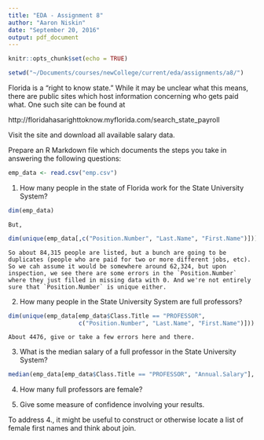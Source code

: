 ```yaml
---
title: "EDA - Assignment 8"
author: "Aaron Niskin"
date: "September 20, 2016"
output: pdf_document
---
```


```r
knitr::opts_chunk$set(echo = TRUE)
```

```r
setwd("~/Documents/courses/newCollege/current/eda/assignments/a8/")
```

Florida is a “right to know state.” While it may be unclear what this means, there are public sites which host information concerning who gets paid what. One such site can be found at

http://floridahasarighttoknow.myflorida.com/search_state_payroll

Visit the site and download all available salary data.

Prepare an R Markdown file which documents the steps you take in answering the following questions:

```r
emp_data <- read.csv("emp.csv")
```

1.  How many people in the state of Florida work for the State University System?

```r
dim(emp_data)
```

    But,
    
```r
dim(unique(emp_data[,c("Position.Number", "Last.Name", "First.Name")]))
```

    So about 84,315 people are listed, but a bunch are going to be duplicates (people who are paid for two or more different jobs, etc). So we cah assume it would be somewhere around 62,324, but upon inspection, we see there are some errors in the `Position.Number` where they just filled in missing data with 0. And we're not entirely sure that `Position.Number` is unique either.

2.  How many people in the State University System are full professors?
    
```r
dim(unique(emp_data[emp_data$Class.Title == "PROFESSOR",
                    c("Position.Number", "Last.Name", "First.Name")]))
```

    About 4476, give or take a few errors here and there.


3.  What is the median salary of a full professor in the State University System?

```r
median(emp_data[emp_data$Class.Title == "PROFESSOR", "Annual.Salary"], na.rm = TRUE)
```

4.  How many full professors are female?

5.  Give some measure of confidence involving your results.

To address 4., it might be useful to construct or otherwise locate a list of female first names and think about join.